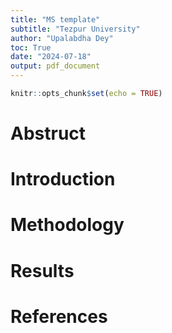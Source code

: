 ```yaml
---
title: "MS template"
subtitle: "Tezpur University"
author: "Upalabdha Dey"
toc: True
date: "2024-07-18"
output: pdf_document
---
```


```r
knitr::opts_chunk$set(echo = TRUE)
```

\newpage

# Abstruct

\newpage

# Introduction

\newpage

# Methodology

\newpage

# Results

\newpage

# References